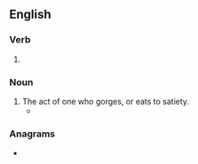 ==English==

===Verb===
{{head|en|present participle}}

# {{present participle of|gorge|lang=en|nocat=1}}

===Noun===
{{en-noun}}

# The act of one who gorges, or eats to satiety.
#* {{quote-text|lang=en|year=1847|author=George Frederick Augustus Ruxton|title=Adventures in Mexico and the Rocky Mountains|page=267|passage=The powers of the Canadian voyageurs and hunters in the consumption of meat strike the greenhorn with wonder and astonishment; and are only equalled by the gastronomical capabilities exhibited by Indian dogs, both following the same plan in their epicurean '''gorgings'''.}}

===Anagrams===
* {{anagrams|en|a=ggginor|rogging}}